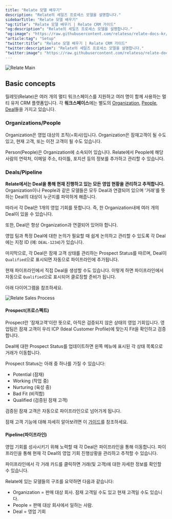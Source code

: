 ```yaml
---
title: "Relate 모델 배우기"
description: "Relate의 세일즈 프로세스 모델을 설명합니다."
sidebarTitle: "Relate 모델 배우기"
"og:title": "Relate 모델 배우기 | Relate CRM 가이드"
"og:description": "Relate의 세일즈 프로세스 모델을 설명합니다."
"og:image": "https://raw.githubusercontent.com/relateso/relate-docs-kr/main/docs/images/relate-pipeline.png"
"article:tag": "Setup"
"twitter:title": "Relate 모델 배우기 | Relate CRM 가이드"
"twitter:description": "Relate의 세일즈 프로세스 모델을 설명합니다."
"twitter:image": "https://raw.githubusercontent.com/relateso/relate-docs-kr/main/docs/images/relate-pipeline.png"
---
```


![Relate Main](/images/relate-pipeline.png)

## Basic concepts
릴레잇(Relate)은 여러 개의 멀티 워크스페이스를 지원하고 여러 명이 함께 사용하는 멀티 유저 CRM 플랫폼입니다. 각 **워크스페이스**에는 별도의 [Organization](/features/organizations), [People](/features/people), [Deal](/features/deals/)들을 가지고 있습니다.

### Organizations/People
Organization은 영업 대상의 조직(=회사)입니다. Organization은 잠재고객이 될 수도 있고, 현재 고객, 또는 이전 고객이 될 수도 있습니다.

Person(People)은 Organization에 소속되어 있습니다. Relate에서 People에 해당 사람의 연락처, 이메일 주소, 타이틀, 포지션 등의 정보를 추가하고 관리할 수 있습니다.

### Deals/Pipeline
**Relate에서는 Deal을 통해 현재 진행하고 있는 모든 영업 현황을 관리하고 추적합니다.** Organization이나 People과 같은 모델들은 모두 Deal과 연결되어 있으며 '거래'를 뜻하는 Deal의 대상이 누군지를 파악하게 해줍니다.

따라서 각 Deal은 1개의 영업 기회를 뜻합니다. 즉, 한 Organization내에 여러 개의 Deal이 있을 수 있습니다.

또한, Deal은 항상 Organization과 연결되어 있어야 합니다.

영업 팀과 특정 Deal에 대한 논의가 필요할 때 쉽게 논의하고 관리할 수 있도록 각 Deal에는 지정 ID (예: `DEAL-1234`)가 있습니다.

마지막으로, 각 Deal은 잠재 고객 상태를 관리하는 Prospect Status를 따르며, Deal이 `Qualified`으로 표시되면 자동으로 파이프라인에 추가됩니다.

<Tip>현재 파이프라인에서 직접 Deal을 생성할 수도 있습니다. 이렇게 하면 파이프라인에서 자동으로 `Qualified`으로 표시되어 클로징할 준비가 됩니다.</Tip>

아래 다이어그램을 참조하세요.

![Relate Sales Process](/images/relate-sales-process.png)

#### Prospect(프로스펙트)
Prospect란 '잠재고객'이란 뜻으로, 아직은 검증되지 않은 상태의 영업 기회입니다. 영업팀은 잠재 고객이 우리 ICP (Ideal Customer Profile)에 맞는지 Fit을 확인하고 검증합니다.

Deal에 대한 Prospect Status를 업데이트하면 왼쪽 메뉴에 표시된 각 상태 목록으로 거래가 이동합니다.

Prospect Status는 아래 중 하나를 가질 수 있습니다:
- Potential (잠재)
- Working (작업 중)
- Nurturing (육성 중)
- Bad Fit (비적합)
- Qualified (검증된 잠재 고객)

검증된 잠재 고객은 자동으로 파이프라인으로 넘어가게 됩니다.

잠재 고객 기능에 대해 자세히 알아보려면 이 [가이드](/features/prospect)를 참조하세요.

#### Pipeline(파이프라인)
영업 기회를 성사시키기 위해 노력할 때 각 Deal은 파이프라인을 통해 이동합니다. 파이프라인을 통해 현재 각 Deal의 영업 기회 진행상황을 관리하고 추적할 수 있습니다.

파이프라인에서 각 거래 카드를 클릭하면 거래(및 고객)에 대한 자세한 정보를 확인할 수 있습니다.

<Info>
Relate에 있는 모델들의 구조를 요약하면 다음과 같습니다:

- Organization = 판매 대상 회사. 잠재 고객일 수도 있고 현재 고객일 수도 있습니다.
- People = 판매 대상 회사에서 일하는 사람.
- Deal = 영업 기회
</Info>